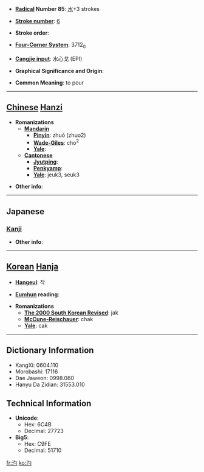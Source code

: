 * '''[[Wiktionary:Chinese radical index| Radical]] Number 85''': [[Wiktionary:Chinese radical index 水|水]]+3 strokes

* '''[[Wiktionary:Chinese total strokes index|Stroke number]]''': [[Wiktionary:Chinese total strokes index 6|6]]

* '''Stroke order''': 

* '''[[Wiktionary:Chinese four corner index|Four-Corner System]]''': 3712<sub>0</sub>

* '''[[Wiktionary:Chinese Cangjie index|Cangjie input]]''': 水心戈 (EPI)

* '''Graphical Significance and Origin''': 

* '''Common Meaning''': to pour

----

== [[Chinese]] [[Hanzi]] ==

* '''Romanizations'''
** '''[[Mandarin]]'''
*** '''[[Pinyin]]''': zhuó (zhuo2)
*** '''[[Wade-Giles]]''': cho<sup>2</sup>
*** '''[[Yale]]''': 
** '''[[Cantonese]]'''
*** '''[[Jyutping]]''':
*** '''[[Penkyamp]]''': 
*** '''[[Yale]]''': jeuk3, seuk3

* '''Other info''': 

----

==Japanese==
===[[Kanji]]===
{{kanji|on readings=[[さく]] (saku), [[ざく]] (zaku), [[しゃく]] (shaku), [[じゃく]] (jaku)
|kun readings=[[うるおう]] (uruou)
}}

* '''Other info''':  

----

== [[Korean]] [[Hanja]] ==

* '''[[Hangeul]]''': 작

* '''[[Eumhun]] reading''': 

* '''Romanizations'''
** '''[[The 2000 South Korean Revised Romanization|The 2000 South Korean Revised]]''': jak
** '''[[McCune-Reischauer]]''': chak
** '''[[Yale]]''': cak

----

== Dictionary Information ==

* KangXi: 0604.110
* Morobashi: 17116
* Dae Jaweon: 0998.060
* Hanyu Da Zidian: 31553.010

== Technical Information ==

* '''Unicode''':
** Hex: 6C4B
** Decimal: 27723
* '''Big5''':
** Hex: C9FE
** Decimal: 51710

[[fr:汋]]
[[ko:汋]]